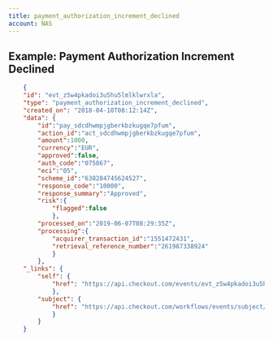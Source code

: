 ```yaml
---
title: payment_authorization_increment_declined
account: NAS
---
```


## Example: Payment Authorization Increment Declined

```json
    {
    "id": "evt_z5w4pkadoi3u5hu5lmlklwrxla",
    "type": "payment_authorization_increment_declined",
    "created_on": "2018-04-10T08:12:14Z",
    "data": {
   	    "id":"pay_sdcdhwmpjgberkbzkugqe7pfum",
	    "action_id":"act_sdcdhwmpjgberkbzkugqe7pfum",
	    "amount":1000,
	    "currency":"EUR",
	    "approved":false,
	    "auth_code":"075867",
	    "eci":"05",
	    "scheme_id":"638284745624527",
	    "response_code":"10000",
	    "response_summary":"Approved",
	    "risk":{
		    "flagged":false
	        },
	    "processed_on":"2019-06-07T08:29:35Z",
	    "processing":{
		    "acquirer_transaction_id":"1551472431",
		    "retrieval_reference_number":"261987338924"
	        }
        },
    "_links": {
        "self": {
            "href": "https://api.checkout.com/events/evt_z5w4pkadoi3u5hu5lmlklwrxla"
            },
        "subject": {
            "href": "https://api.checkout.com/workflows/events/subject/pay_jlfj2ful7z3u5lbykhy5lzezvm"
            }
        }
    }
```
